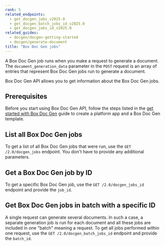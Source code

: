 ```yaml
---
rank: 5
related_endpoints:
  - get_docgen_jobs_v2025.0
  - get_docgen_batch_jobs_id_v2025.0
  - get_docgen_jobs_id_v2025.0
related_guides:
  - docgen/docgen-getting-started
  - docgen/generate-document
title: "Box Doc Gen jobs"
---
```

A Box Doc Gen job runs when you make a request to generate a document.
The `document_generation_data` parameter in the `POST` request is an array of entries that represent Box Doc Gen jobs run to generate a document.

<Samples id='post_docgen_batches_v2025.0' />

Box Doc Gen API allows you to get information about the Box Doc Gen jobs.

## Prerequisites

Before you start using Box Doc Gen API, follow the steps listed in the [get started with Box Doc Gen][docgen-prerequisites] guide to create a platform app and a Box Doc Gen template.

## List all Box Doc Gen jobs

To get a list of all Box Doc Gen jobs that were run,
use the `GET /2.0/docgen_jobs` endpoint. You don't have to provide any additional parameters.

<Samples id='get_docgen_jobs_v2025.0' />

## Get a Box Doc Gen job by ID

To get a specific Box Doc Gen job,
use the `GET /2.0/docgen_jobs_id` endpoint and provide the `job_id`.

<Samples id='get_docgen_jobs_id_v2025.0' />

## Get Box Doc Gen jobs in batch with a specific ID

A single request can generate several documents. In such a case, a separate generation job is run for each document and all these jobs are included in one "batch" meaning a request.
To get all jobs performed within one request, use the `GET /2.0/docgen_batch_jobs_id` endpoint and provide the `batch_id`.

<Samples id='get_docgen_jobs_id_v2025.0' />

[docgen-prerequisites]: g://docgen/docgen-getting-started